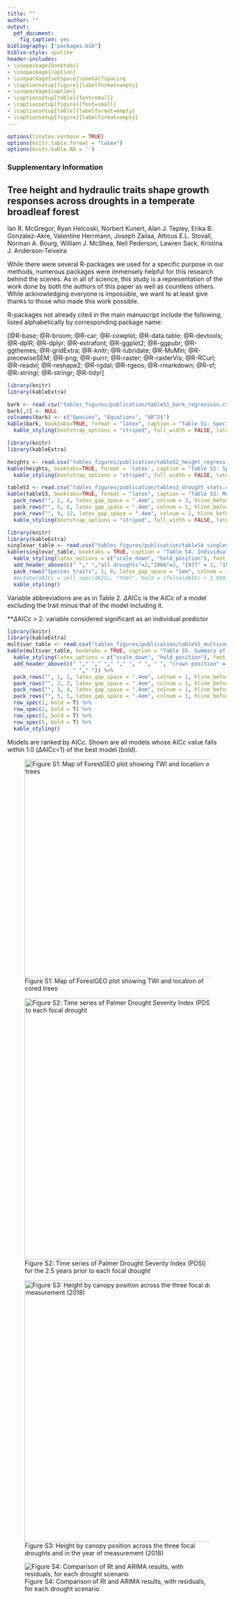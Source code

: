 ```yaml
---
title: ""
author: ""
output:
  pdf_document:
    fig_caption: yes
bibliography: ["packages.bib"]
biblio-style: apalike
header-includes:
- \usepackage{booktabs}
- \usepackage{caption}
- \usepackage{setspace}\onehalfspacing
- \captionsetup[figure]{labelformat=empty}
- \usepackage{caption}
- \captionsetup[table]{font=small}
- \captionsetup[figure]{font=small}
- \captionsetup[table]{labelformat=empty}
- \captionsetup[figure]{labelformat=empty}
---
```


```r
options(tinytex.verbose = TRUE)
options(knitr.table.format = "latex")
options(knitr.kable.NA = '')
```

### Supplementary Information
## Tree height and hydraulic traits shape growth responses across droughts in a temperate broadleaf forest 

Ian R. McGregor,
Ryan Helcoski,
Norbert Kunert,
Alan J. Tepley,
Erika B. Gonzalez-Akre,
Valentine Herrmann,
Joseph Zailaa,
Atticus E.L. Stovall,
Norman A. Bourg,
William J. McShea,
Neil Pederson,
Lawren Sack,
Kristina J. Anderson-Teixeira

\listoftables
\listoffigures

\newpage
While there were several R-packages we used for a specific purpose in our methods, numerous packages were immensely helpful for this research behind the scenes. As in all of science, this study is a representation of the work done by both the authors of this paper as well as countless others. While acknowledging everyone is impossible, we want to at least give thanks to those who made this work possible.

R-packages not already cited in the main manuscript include the following, listed alphabetically by corresponding package name:

[@R-base; @R-broom; @R-car; @R-cowplot; @R-data.table; @R-devtools; @R-dplR; @R-dplyr; @R-extrafont; @R-ggplot2; @R-ggpubr; @R-ggthemes; @R-gridExtra; @R-knitr; @R-lubridate; @R-MuMIn; @R-piecewiseSEM; @R-png; @R-purrr; @R-raster; @R-rasterVis; @R-RCurl; @R-readxl; @R-reshape2; @R-rgdal; @R-rgeos; @R-rmarkdown; @R-sf; @R-stringi; @R-stringr; @R-tidyr]

\newpage
```r
library(knitr)
library(kableExtra)

bark <- read.csv("tables_figures/publication/tableS1_bark_regression.csv", stringsAsFactors = FALSE)
bark[,2] <- NULL
colnames(bark) <- c("Species", "Equations", "$R^2$")
kable(bark, booktabs=TRUE, format = "latex", caption = "Table S1: Species-specific bark thickness regression equations") %>%
  kable_styling(bootstrap_options = "striped", full_width = FALSE, latex_options = "hold_position")
```

\newpage
```r
library(knitr)
library(kableExtra)

heights <- read.csv("tables_figures/publication/tableS2_height_regression.csv", stringsAsFactors = FALSE)
kable(heights, booktabs=TRUE, format = 'latex', caption = "Table S2: Species-specific height regression equations", escape = FALSE) %>%
  kable_styling(bootstrap_options = "striped", full_width = FALSE, latex_options = "hold_position", protect_latex = TRUE)
```

\newpage
```r
tableS3 <- read.csv("tables_figures/publication/tables3_drought_stats.csv", stringsAsFactors = FALSE)
kable(tableS3, booktabs=TRUE, format = "latex", caption = "Table S3: Monthly Palmer Drought Severity Index (PDSI), and its rank among all years between 1950 and 2009 (driest=1), for focal droughts. ") %>%
  pack_rows("", 1, 4, latex_gap_space = ".4em", colnum = 3, hline_before = FALSE) %>%
  pack_rows("", 5, 8, latex_gap_space = ".4em", colnum = 1, hline_before = FALSE) %>%
  pack_rows("", 9, 12, latex_gap_space = ".4em", colnum = 1, hline_before = FALSE) %>%
  kable_styling(bootstrap_options = "striped", full_width = FALSE, latex_options = "hold_position", protect_latex = TRUE)
```


\newpage
```r
library(knitr)
library(kableExtra)
singlevar_table <- read.csv("tables_figures/publication/tableS4_singlevariable_models_reform_arimaratio.csv", stringsAsFactors = FALSE, check.names = FALSE) 
kable(singlevar_table, booktabs = TRUE, caption = "Table S4. Individual tests of species traits as drivers of drought resistance, where $Rt_{ARIMA}$ is used as the response variable. ", format = 'latex', escape = FALSE) %>%
  kable_styling(latex_options = c("scale_down", "hold_position"), font_size = 12, protect_latex = TRUE) %>%
  add_header_above(c(" "," ","all droughts"=2,"1966"=2, "1977" = 2, "1999" = 2)) %>%
  pack_rows("Species traits", 1, 6, latex_gap_space = "1em", colnum = 3, hline_before = FALSE) %>%
  #mutate(dAICc = cell_spec(dAICc, "html", bold = ifelse(dAICc > 1.999, TRUE, FALSE))) %>%  #trying to put sig values in bold, but this doen't work
  kable_styling()
```
Variable abbreviations are as in Table 2. 
$\Delta$AICc is the AICc of a model excluding the trait minus that of the model including it. 

**$\Delta$AICc > 2: variable considered significant as an individual predictor

\newpage
```r
library(knitr)
library(kableExtra)
multivar_table <- read.csv("tables_figures/publication/tableS5_multivariable_models_reform_arimaratio.csv", stringsAsFactors = FALSE, check.names = FALSE) 
kable(multivar_table, booktabs = TRUE, caption = "Table S5. Summary of top full models for each drought instance, where $Rt_{ARIMA}$ is used as the response variable. ", format = 'latex', escape = FALSE) %>%
  kable_styling(latex_options = c("scale_down", "hold_position"), font_size = 12, protect_latex = TRUE) %>%
  add_header_above(c(" "," "," "," "," ", " ", " ", "crown position" = 4, 
                     " "," ")) %>%
  pack_rows("", 1, 1, latex_gap_space = ".4em", colnum = 1, hline_before = FALSE) %>%
  pack_rows("", 2, 2, latex_gap_space = ".4em", colnum = 1, hline_before = FALSE) %>%
  pack_rows("", 3, 4, latex_gap_space = ".4em", colnum = 1, hline_before = FALSE) %>%
  pack_rows("", 5, 5, latex_gap_space = ".4em", colnum = 1, hline_before = FALSE) %>%
  row_spec(1, bold = T) %>%
  row_spec(2, bold = T) %>%
  row_spec(3, bold = T) %>%
  row_spec(5, bold = T) %>%
  kable_styling()
```
Models are ranked by AICc. Shown are all models whose AICc value falls within 1.0 ($\Delta$AICc<1) of the best model (bold).

\newpage
![Figure S1: Map of ForestGEO plot showing TWI and location of cored trees](tables_figures/publication/figureS1_location_cored_trees.png){width=500px}

\newpage
![Figure S2: Time series of Palmer Drought Severity Index (PDSI) for the 2.5 years prior to each focal drought](tables_figures/publication/figureS2_drought_plot.jpg){width=600px}

\newpage
![Figure S3: Height by canopy position across the three focal droughts and in the year of measurement (2018)](tables_figures/publication/figureS3_height_plot_analysis.png){width=600px}

\newpage
![Figure S4: Comparison of Rt and ARIMA results, with residuals, for each drought scenario](tables_figures/publication/figureS4_Rt_arima_comparison.png)
